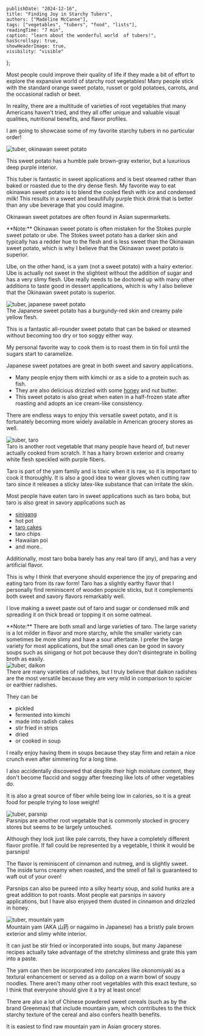 
    publishDate: "2024-12-16",
    title: "Finding Joy in Starchy Tubers",
    authors: ["Madeline McCanne"],
    tags: ["vegetables", "tubers", "food", "lists"],
    readingTime: "7 min",
    caption: "learn about the wonderful world  of tubers!",
    hasScrollspy: true,
    showHeaderImage: true,
    visibility: "visible"
};

<ScrollspyHeader header="Finding joy in starchy tubers"/>
	
Most people could improve their quality of life if they made 
a bit of effort to explore the expansive world of starchy root vegetables! 
Many people stick with the standard orange sweet potato, russet or gold potatoes, 
carrots, and the occasional radish or beet. 

In reality, there are a multitude of varieties of root vegetables that many Americans haven't tried, 
and they all offer unique and valuable visual qualities, nutritional benefits, and flavor profiles. 

I am going to showcase some of my favorite starchy tubers in no particular order!

<ScrollspyHeader header="Okinawan sweet potato"/>
<div className="relative w-1/2 aspect-[7/4] overflow-hidden">
<Image src={tuber_okinawan} className="object-cover w-full h-full inset-x-0 -translate-y-5 m-0" alt="tuber, okinawan sweet potato"/>
</div>

This sweet potato has a humble <span>pale brown-gray exterior</span>, but a luxurious <span>deep purple interior</span>. 

This tuber is fantastic in sweet applications and is best steamed rather than baked or roasted due to the dry dense flesh. 
My favorite way to eat okinawan sweet potato is to blend the cooled flesh with ice and condensed milk! 
This results in a sweet and beautifully purple thick drink that is better than any ube beverage that you could imagine. 

Okinawan sweet potatoes are often found in Asian supermarkets.

<LightCallout>
**Note:** Okinawan sweet potato is often mistaken for the Stokes purple sweet potato or ube. 
The Stokes sweet potato has a darker skin and typically has a redder hue to the flesh and 
is less sweet than the Okinawan sweet potato, which is why I believe that the Okinawan sweet potato is superior. 
</LightCallout>

Ube, on the other hand, is a yam (not a sweet potato) with a hairy exterior. 
Ube is actually not sweet in the slightest without the addition of sugar and has a very slimy flesh. 
Ube really needs to be doctored up with many other additions to taste good in dessert applications, 
which is why I also believe that the Okinawan sweet potato is superior. 

<ScrollspyHeader header="Japanese sweet potato"/>
<div className="relative w-1/2 aspect-[2] overflow-hidden">
<Image src={tuber_jap_sweet} className="object-cover w-full h-full inset-x-0 m-0" alt="tuber, japanese sweet potato"/>
</div>
The Japanese sweet potato has a <span>burgundy-red</span> skin and <span>creamy pale yellow</span> flesh. 

This is a fantastic all-rounder sweet potato that can be baked or steamed without becoming too dry or too soggy either way. 

My personal favorite way to cook them is to roast them in tin foil until the sugars start to caramelize. 

Japanese sweet potatoes are great in both sweet and savory applications. 
- Many people enjoy them with kimchi or as a side to a protein such as fish. 
- They are also delicious drizzled with some [honey](https://www.youtube.com/watch?v=C3q1utveztM) and nut butter. 
- This sweet potato is also great when eaten in a half-frozen state after roasting and adopts an ice cream-like consistency. 

There are endless ways to enjoy this versatile sweet potato, 
and it is fortunately becoming more widely available in American grocery stores as well.

<ScrollspyHeader header="Taro"/>
<div className="relative w-1/2 overflow-hidden">
<Image src={tuber_taro} className="object-cover w-full h-full inset-x-0 m-0" alt="tuber, taro"/>
</div>
Taro is another root vegetable that many people have heard of, but never actually cooked from scratch. It has a hairy brown exterior and creamy white flesh speckled with purple fibers. 

Taro is part of the yam family and is toxic when it is raw, so it is important to cook it thoroughly. 
It is also a good idea to wear gloves when cutting raw taro since it releases a sticky latex-like substance that can irritate the skin. 

Most people have eaten taro in sweet applications such as taro boba, 
but taro is also great in savory applications such as 
- [sinigang](https://panlasangpinoy.com/pork-sinigang-na-baboy-recipe/)
- hot pot
- [taro cakes](https://thewoksoflife.com/taro-cake-wu-tao-gou/)
- taro chips
- Hawaiian poi
- and more..

Additionally, most taro boba barely has any real taro (if any), and has a very artificial flavor. 

This is why I think that everyone should experience the joy of preparing and eating taro from its raw form! 
Taro has a slightly earthy flavor that I personally find reminiscent of wooden popsicle sticks, 
but it complements both sweet and savory flavors remarkably well. 

I love making a sweet paste out of taro and sugar or condensed milk and spreading it on thick bread or topping it on some oatmeal.

<LightCallout>
**Note:** There are both small and large varieties of taro. 
The large variety is a lot milder in flavor and more starchy, 
while the smaller variety can sometimes be more slimy and have a sour aftertaste. 
I prefer the large variety for most applications, 
but the small ones can be good in savory soups such as sinigang 
or hot pot because they don't disintegrate in boiling broth as easily. 
</LightCallout>

<ScrollspyHeader header="Daikon radish"/>
<div className="relative w-1/2 aspect-[7/4] overflow-hidden">
<Image src={tuber_daikon} className="object-cover w-full h-full inset-x-0 m-0" alt="tuber, daikon"/>
</div>
There are many varieties of radishes, 
but I truly believe that daikon radishes are the most versatile because they are very mild in comparison to spicier or earthier radishes. 

They can be 
- pickled
- fermented into kimchi
- made into radish cakes
- stir fried in strips
- dried
- or cooked in soup

I really enjoy having them in soups because they stay firm and 
retain a nice crunch even after simmering for a long time. 

I also accidentally discovered that despite their high moisture content, 
they don't become flaccid and soggy after freezing like lots of other vegetables do. 

It is also a great source of fiber while being low in calories, 
so it is a great food for people trying to lose weight!

<ScrollspyHeader header="Parsnips"/>
<div className="relative w-1/2 aspect-[7/4] overflow-hidden">
<Image src={tuber_parsnip} className="object-cover w-full h-full inset-x-0 m-0" alt="tuber, parsnip"/>
</div>
Parsnips are another root vegetable that is commonly stocked in grocery stores but 
seems to be largely untouched. 

Although they look just like pale carrots, they have a completely different flavor profile. 
If fall could be represented by a vegetable, I think it would be parsnips! 

The flavor is reminiscent of cinnamon and nutmeg, and is slightly sweet. 
The inside turns creamy when roasted, and the smell of fall is guaranteed to waft out of your oven! 

Parsnips can also be pureed into a silky hearty soup, 
and solid hunks are a great addition to pot roasts. 
Most people eat parsnips in savory applications, 
but I have also enjoyed them dusted in cinnamon and drizzled in honey.

<ScrollspyHeader header="Mountain yam"/>
<div className="relative w-1/2 aspect-[7/4] overflow-hidden">
<Image src={tuber_mount_yam} className="object-cover w-full h-full inset-x-0 m-0" alt="tuber, mountain yam"/>
</div>
Mountain yam (AKA 山药 or nagaimo in Japanese) has 
a bristly pale brown exterior and slimy white interior. 

It can just be stir fried or incorporated into soups, 
but many Japanese recipes actually take advantage of 
the stretchy sliminess and grate this yam into a paste. 

The yam can then be incorporated into pancakes like okonomiyaki as a textural enhancement or 
served as a dollop on a warm bowl of soupy noodles. 
There aren't many other root vegetables with this exact texture, 
so I think that everyone should give it a try at least once! 

There are also a lot of Chinese powdered sweet cereals (such as by the brand Greenmax)
that include mountain yam, which contributes to the thick starchy texture of the cereal and 
also confers health benefits. 
 
It is easiest to find raw mountain yam in Asian grocery stores. 
